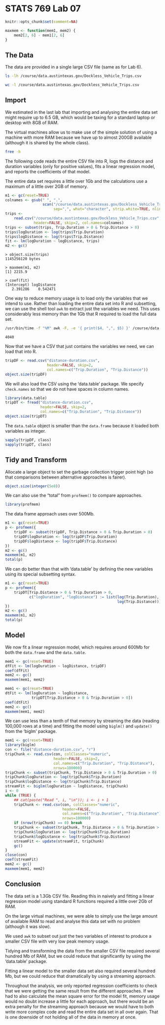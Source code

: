 
# STATS 769 Lab 07

```r
knitr::opts_chunk$set(comment=NA)
```

```r
maxmem <- function(mem1, mem2) {
    mem2[2, 6] - mem1[2, 6]
}
```

## The Data

The data are provided in a single large CSV file (same as for Lab 6).

```bash
ls -lh /course/data.austintexas.gov/Dockless_Vehicle_Trips.csv
```

```bash
wc -l /course/data.austintexas.gov/Dockless_Vehicle_Trips.csv
```

## Import

We estimated in the last lab that importing and analysing the entire 
data set might require up to 6.5 GB, which would be taxing
for a standard laptop or desktop with 8GB of RAM.

The virtual machines allow us to make use of the simple solution 
of using a machine with more RAM because we have up to almost 200GB
available (although it is shared by the whole class).

```bash
free -h
```

The following code reads the entire CSV file into R, logs the distance
and duration variables (only for positive values), fits a 
linear regression model, and reports the coefficients of 
that model.

The entire data set requires a little over 1Gb and
the calculations use a maximum of a little over 2GB of memory.

```r
m1 <- gc(reset=TRUE)
colnames <- gsub(" ", ".",
                 scan("/course/data.austintexas.gov/Dockless_Vehicle_Trips.csv",
                      sep=",", what="character", strip.white=TRUE, nlines=1))
trips <- 
    read.csv("/course/data.austintexas.gov/Dockless_Vehicle_Trips.csv",
             header=FALSE, skip=2, col.names=colnames)
trips <- subset(trips, Trip.Duration > 0 & Trip.Distance > 0)
trips$logDuration <- log(trips$Trip.Duration)
trips$logDistance <- log(trips$Trip.Distance)
fit <- lm(logDuration ~ logDistance, trips)
m2 <- gc()
```
```
> object.size(trips)
1145256120 bytes

> maxmem(m1, m2)
[1] 2215.9

> coef(fit)
(Intercept) logDistance 
   2.391286    0.542471 
```

One way to reduce memory usage is to load only the variables that we intend
to use.  Rather than loading the entire data set into R and subsetting,
we can use the shell tool `awk` to extract just the variables we need.
This uses considerably less memory than the 1Gb that R required to
load the full data set.

```bash
/usr/bin/time -f "%M" awk -F, -e '{ print($4, ",", $5) }' /course/data.austintexas.gov/Dockless_Vehicle_Trips.csv > distance-duration.csv
```
```
4040
```

Now that we have a CSV that just contains the variables we need, we
can load that into R.

```r
tripDF <- read.csv("distance-duration.csv",
                   header=FALSE, skip=2, 
                   col.names=c("Trip.Duration", "Trip.Distance"))
object.size(tripDF)
```

We will also load the CSV using the 'data.table' package.
We specify `check.names` so that we do not have spaces
in column names.

```r
library(data.table)
tripDT <- fread("distance-duration.csv", 
                header=FALSE, skip=2, 
                col.names=c("Trip.Duration", "Trip.Distance"))
object.size(tripDT)
```

The `data.table` object is smaller than the `data.frame` because
it loaded both variables as integer.

```r
sapply(tripDF, class)
sapply(tripDT, class)
```

## Tidy and Transform

Allocate a large object to set the garbage collection trigger point
high (so that comparisons between alternative approaches is fairer).

```r
object.size(integer(5e8))
```

We can also use the "total" from `profmem()` to compare approaches.

```r
library(profmem)
```

The data frame approach uses over 500Mb.

```r
m1 <- gc(reset=TRUE)
p <- profmem({
    tripDF <- subset(tripDF, Trip.Distance > 0 & Trip.Duration > 0)
    tripDF$logDuration <- log(tripDF$Trip.Duration)
    tripDF$logDistance <- log(tripDF$Trip.Distance)
})
m2 <- gc()
maxmem(m1, m2)
total(p)
```

We can do better than that with 'data.table' by defining the 
new variables using its special subsetting syntax.

```r
m1 <- gc(reset=TRUE)
p <- profmem({
    tripDT[Trip.Distance > 0 & Trip.Duration > 0, 
           c("logDuration", "logDistance") := list(log(Trip.Duration), 
                                                   log(Trip.Distance))]
})
m2 <- gc()
maxmem(m1, m2)
total(p)
```

## Model

We now fit a linear regression model, which requires around 600Mb for
both the `data.frame` and the `data.table`.

```r
mem1 <- gc(reset=TRUE)
dfFit <- lm(logDuration ~ logDistance, tripDF)
coef(dfFit)
mem2 <- gc()
maxmem(mem1, mem2)
```
```r
mem1 <- gc(reset=TRUE)
dtFit <- lm(logDuration ~ logDistance, 
            tripDT[Trip.Distance > 0 & Trip.Duration > 0])
coef(dtFit)
mem2 <- gc()
maxmem(mem1, mem2)
```

We can use less than a tenth of that memory by streaming the
data (reading 100,000 rows at a time) and fitting the
model using `biglm()` and `update()` from the 'biglm' package.

```r
mem1 <- gc(reset=TRUE)
library(biglm)
con <- file("distance-duration.csv", "r")
tripChunk <- read.csv(con, colClasses="numeric",
                      header=FALSE, skip=2, 
                      col.names=c("Trip.Duration", "Trip.Distance"),
                      nrows=100000)
tripChunk <- subset(tripChunk, Trip.Distance > 0 & Trip.Duration > 0)
tripChunk$logDuration <- log(tripChunk$Trip.Duration)
tripChunk$logDistance <- log(tripChunk$Trip.Distance)
streamFit <- biglm(logDuration ~ logDistance, tripChunk)
i <- 0
while (TRUE) {
    ## cat(paste("Read ", i, "\n")); i <- i + 1
    tripChunk <- read.csv(con, colClasses="numeric",
                          header=FALSE, 
                          col.names=c("Trip.Duration", "Trip.Distance"),
                          nrows=100000)
    if (nrow(tripChunk) == 0) break
    tripChunk <- subset(tripChunk, Trip.Distance > 0 & Trip.Duration > 0)
    tripChunk$logDuration <- log(tripChunk$Trip.Duration)
    tripChunk$logDistance <- log(tripChunk$Trip.Distance)
    streamFit <- update(streamFit, tripChunk)
    gc()
}
close(con)
coef(streamFit)
mem2 <- gc()
maxmem(mem1, mem2)
```

## Conclusion

The data set is a 1.3Gb CSV file.  Reading this in naively and fitting a
linear regression model using
standard R functions required a little over 2Gb of RAM.

On the large virtual machines,
we were able to simply use the large amount of available 
RAM to read and analyse 
this data set with no problem (although it was slow).

We used `awk` to subset out just the two variables of interest to
produce a smaller CSV file with very low peak memory usage.

Tidying and transforming the data from the smaller CSV file
required several hundred Mb of RAM, but we could reduce that
significantly by using the 'data.table' package.

Fitting a linear model to the smaller data set also required several
hundred Mb, but we could reduce that dramatically by using a 
streaming approach.

Throughout the analysis, we only reported regression coefficients
to check that we were getting the same result from the different
approaches.  If we had to also calculate the mean square error for
the model fit, memory usage would no doubt increase a little for 
each approach, but there would be an extra penalty for the streaming
approach because we would have to both write more complex code and 
read the entire data set in all over again.  That is one downside
of not holding all of the data in memory at once.


